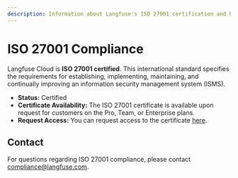 ```yaml
---
description: Information about Langfuse's ISO 27001 certification and how to request the certificate.
---
```


# ISO 27001 Compliance

Langfuse Cloud is **ISO 27001 certified**. This international standard specifies the requirements for establishing, implementing, maintaining, and continually improving an information security management system (ISMS).

- **Status:** Certified
- **Certificate Availability:** The ISO 27001 certificate is available upon request for customers on the Pro, Team, or Enterprise plans.
- **Request Access:** You can request access to the certificate [here](/request-security-docs).

## Contact

For questions regarding ISO 27001 compliance, please contact compliance@langfuse.com.
